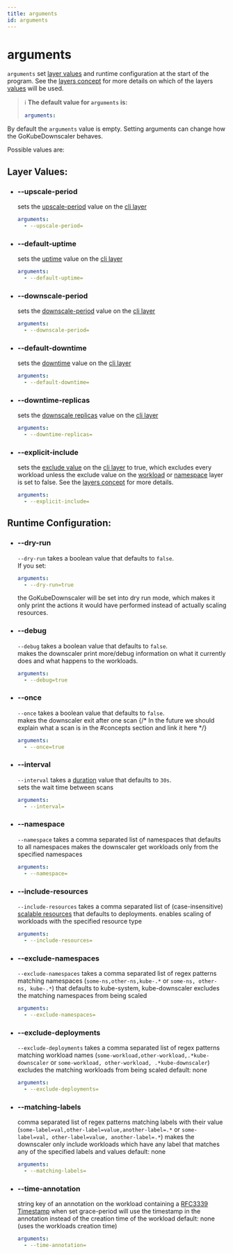 ```yaml
---
title: arguments
id: arguments
---
```


# arguments

`arguments` set [layer values](#values) and runtime configuration at the start of the program. See the [layers concept](#layers) for more details on which of the layers [values](#values) will be used.

> ℹ️ **The default value for `arguments` is:**
>
> ```yaml
> arguments:
> ```

By default the `arguments` value is empty. Setting arguments can change how the GoKubeDownscaler behaves.

Possible values are:

## Layer Values:

- ### --upscale-period
  sets the [upscale-period](#upscale-period) value on the [cli layer](#cli-layer)
  ```yaml
  arguments:
    - --upscale-period=
  ```
- ### --default-uptime
  sets the [uptime](#uptime) value on the [cli layer](#cli-layer)
  ```yaml
  arguments:
    - --default-uptime=
  ```
- ### --downscale-period
  sets the [downscale-period](#downscale-period) value on the [cli layer](#cli-layer)
  ```yaml
  arguments:
    - --downscale-period=
  ```
- ### --default-downtime
  sets the [downtime](#downtime) value on the [cli layer](#cli-layer)
  ```yaml
  arguments:
    - --default-downtime=
  ```
- ### --downtime-replicas
  sets the [downscale replicas](#downscale-replicas) value on the [cli layer](#cli-layer)
  ```yaml
  arguments:
    - --downtime-replicas=
  ```
- ### --explicit-include
  sets the [exclude value](#exclude) on the [cli layer](#cli-layer) to true, which excludes every workload unless the exclude value on the [workload](#workload-layer) or [namespace](#namespace-layer) layer is set to false. See the [layers concept](#layers) for more details.
  ```yaml
  arguments:
    - --explicit-include=
  ```

## Runtime Configuration:

- ### --dry-run
  `--dry-run` takes a boolean value that defaults to `false`.\
  If you set:
  ```yaml
  arguments:
    - --dry-run=true
  ```
  the GoKubeDownscaler will be set into dry run mode, which makes it only print the actions it would have performed instead of actually scaling resources.
- ### --debug
  `--debug` takes a boolean value that defaults to `false`.\
  makes the downscaler print more/debug information on what it currently does and what happens to the workloads.
  ```yaml
  arguments:
    - --debug=true
  ```
- ### --once
  `--once` takes a boolean value that defaults to `false`.\
  makes the downscaler exit after one scan {/* In the future we should explain what a scan is in the #concepts section and link it here */}
  ```yaml
  arguments:
    - --once=true
  ```
- ### --interval
  `--interval` takes a [duration](#duration) value that defaults to `30s`.\
  sets the wait time between scans
  ```yaml
  arguments:
    - --interval=
  ```
- ### --namespace
  `--namespace` takes a comma separated list of namespaces that defaults to all namespaces
  makes the downscaler get workloads only from the specified namespaces
  ```yaml
  arguments:
    - --namespace=
  ```
- ### --include-resources
  `--include-resources` takes a comma separated list of (case-insensitive) [scalable resources](#scalable-resources) that defaults to deployments.
  enables scaling of workloads with the specified resource type
  ```yaml
  arguments:
    - --include-resources=
  ```
- ### --exclude-namespaces
  `--exclude-namespaces` takes a comma separated list of regex patterns matching namespaces (`some-ns,other-ns,kube-.*` or `some-ns, other-ns, kube-.*`) that defaults to kube-system, kube-downscaler
  excludes the matching namespaces from being scaled
  ```yaml
  arguments:
    - --exclude-namespaces=
  ```
- ### --exclude-deployments
  `--exclude-deployments` takes a comma separated list of regex patterns matching workload names (`some-workload,other-workload,.*kube-downscaler` or `some-workload, other-workload, .*kube-downscaler`)
  excludes the matching workloads from being scaled
  default: none
  ```yaml
  arguments:
    - --exclude-deployments=
  ```
- ### --matching-labels
  comma separated list of regex patterns matching labels with their value (`some-label=val,other-label=value,another-label=.*` or `some-label=val, other-label=value, another-label=.*`)
  makes the downscaler only include workloads which have any label that matches any of the specified labels and values
  default: none
  ```yaml
  arguments:
    - --matching-labels=
  ```
- ### --time-annotation
  string key of an annotation on the workload containing a [RFC3339 Timestamp](https://datatracker.ietf.org/doc/html/rfc3339)
  when set grace-period will use the timestamp in the annotation instead of the creation time of the workload
  default: none (uses the workloads creation time)
  ```yaml
  arguments:
    - --time-annotation=
  ```
